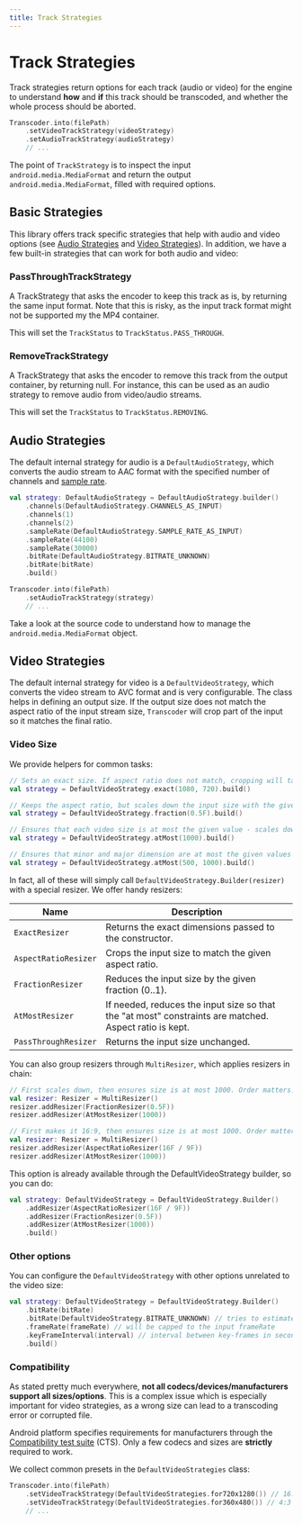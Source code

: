 ```yaml
---
title: Track Strategies
---
```


# Track Strategies

Track strategies return options for each track (audio or video) for the engine to understand **how**
and **if** this track should be transcoded, and whether the whole process should be aborted.

```kotlin
Transcoder.into(filePath)
    .setVideoTrackStrategy(videoStrategy)
    .setAudioTrackStrategy(audioStrategy)
    // ...
```

The point of `TrackStrategy` is to inspect the input `android.media.MediaFormat` and return
the output `android.media.MediaFormat`, filled with required options.

## Basic Strategies

This library offers track specific strategies that help with audio and video options (see
[Audio Strategies](#audio-strategies) and [Video Strategies](#video-strategies)).
In addition, we have a few built-in strategies that can work for both audio and video:

### PassThroughTrackStrategy

A TrackStrategy that asks the encoder to keep this track as is, by returning the same input
format. Note that this is risky, as the input track format might not be supported my the MP4 container.

This will set the `TrackStatus` to `TrackStatus.PASS_THROUGH`.

### RemoveTrackStrategy

A TrackStrategy that asks the encoder to remove this track from the output container, by returning null.
For instance, this can be used as an audio strategy to remove audio from video/audio streams.

This will set the `TrackStatus` to `TrackStatus.REMOVING`.

## Audio Strategies

The default internal strategy for audio is a `DefaultAudioStrategy`, which converts the
audio stream to AAC format with the specified number of channels and [sample rate](advanced-options).

```kotlin
val strategy: DefaultAudioStrategy = DefaultAudioStrategy.builder()
    .channels(DefaultAudioStrategy.CHANNELS_AS_INPUT)
    .channels(1)
    .channels(2)
    .sampleRate(DefaultAudioStrategy.SAMPLE_RATE_AS_INPUT)
    .sampleRate(44100)
    .sampleRate(30000)
    .bitRate(DefaultAudioStrategy.BITRATE_UNKNOWN)
    .bitRate(bitRate)
    .build()

Transcoder.into(filePath)
    .setAudioTrackStrategy(strategy)
    // ...
```

Take a look at the source code to understand how to manage the `android.media.MediaFormat` object.

## Video Strategies

The default internal strategy for video is a `DefaultVideoStrategy`, which converts the
video stream to AVC format and is very configurable. The class helps in defining an output size.
If the output size does not match the aspect ratio of the input stream size, `Transcoder` will
crop part of the input so it matches the final ratio.

### Video Size

We provide helpers for common tasks:

```kotlin
// Sets an exact size. If aspect ratio does not match, cropping will take place.
val strategy = DefaultVideoStrategy.exact(1080, 720).build()

// Keeps the aspect ratio, but scales down the input size with the given fraction.
val strategy = DefaultVideoStrategy.fraction(0.5F).build()

// Ensures that each video size is at most the given value - scales down otherwise.
val strategy = DefaultVideoStrategy.atMost(1000).build()

// Ensures that minor and major dimension are at most the given values - scales down otherwise.
val strategy = DefaultVideoStrategy.atMost(500, 1000).build()
```

In fact, all of these will simply call `DefaultVideoStrategy.Builder(resizer)` with a special
resizer. We offer handy resizers:

|Name|Description|
|----|-----------|
|`ExactResizer`|Returns the exact dimensions passed to the constructor.|
|`AspectRatioResizer`|Crops the input size to match the given aspect ratio.|
|`FractionResizer`|Reduces the input size by the given fraction (0..1).|
|`AtMostResizer`|If needed, reduces the input size so that the "at most" constraints are matched. Aspect ratio is kept.|
|`PassThroughResizer`|Returns the input size unchanged.|

You can also group resizers through `MultiResizer`, which applies resizers in chain:

```kotlin
// First scales down, then ensures size is at most 1000. Order matters!
val resizer: Resizer = MultiResizer()
resizer.addResizer(FractionResizer(0.5F))
resizer.addResizer(AtMostResizer(1000))

// First makes it 16:9, then ensures size is at most 1000. Order matters!
val resizer: Resizer = MultiResizer()
resizer.addResizer(AspectRatioResizer(16F / 9F))
resizer.addResizer(AtMostResizer(1000))
```

This option is already available through the DefaultVideoStrategy builder, so you can do:

```kotlin
val strategy: DefaultVideoStrategy = DefaultVideoStrategy.Builder()
    .addResizer(AspectRatioResizer(16F / 9F))
    .addResizer(FractionResizer(0.5F))
    .addResizer(AtMostResizer(1000))
    .build()
```

### Other options

You can configure the `DefaultVideoStrategy` with other options unrelated to the video size:

```kotlin
val strategy: DefaultVideoStrategy = DefaultVideoStrategy.Builder()
    .bitRate(bitRate)
    .bitRate(DefaultVideoStrategy.BITRATE_UNKNOWN) // tries to estimate
    .frameRate(frameRate) // will be capped to the input frameRate
    .keyFrameInterval(interval) // interval between key-frames in seconds
    .build()
```

### Compatibility

As stated pretty much everywhere, **not all codecs/devices/manufacturers support all sizes/options**.
This is a complex issue which is especially important for video strategies, as a wrong size can lead
to a transcoding error or corrupted file.

Android platform specifies requirements for manufacturers through the [Compatibility test suite](https://source.android.com/compatibility/cts) (CTS).
Only a few codecs and sizes are **strictly** required to work.

We collect common presets in the `DefaultVideoStrategies` class:

```kotlin
Transcoder.into(filePath)
    .setVideoTrackStrategy(DefaultVideoStrategies.for720x1280()) // 16:9
    .setVideoTrackStrategy(DefaultVideoStrategies.for360x480()) // 4:3
    // ...
```